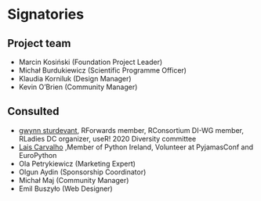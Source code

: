 # Signatories
<!-- 
This section provides the ISC with a view of the support received from the community for a proposal. Acceptance isn't predicated on popularity but community acceptance is important.  Willingness to accept outside input is also a good marker for project delivery. 

An optional section would be for R-Core signatories where changes to R are proposed.
-->

## Project team

* Marcin Kosiński (Foundation Project Leader)
* Michał Burdukiewicz (Scientific Programme Officer)
* Klaudia Korniluk (Design Manager)
* Kevin O'Brien (Community Manager)


<!-- 
Who are the people responsible for actually delivering the project if the proposal gets accepted and are already signed up and rearing to go?
-->

## Consulted

* [gwynn sturdevant](https://www.nzgwynn.com/), RForwards member, RConsortium DI-WG member, RLadies DC organizer, useR! 2020 Diversity committee 
* [Lais Carvalho](https://www.laiscarvalho.com/) ,Member of Python Ireland, Volunteer at PyjamasConf and EuroPython
* Ola Petrykiewicz (Marketing Expert)
* Olgun Aydin (Sponsorship Coordinator)
* Michał Maj (Community Manager)
* Emil Buszyło (Web Designer)




<!-- 
Who has been given the opportunity to provide feedback on the proposal? This should include any R Consortium & ISC members who the proposal has been discussed with.
-->

